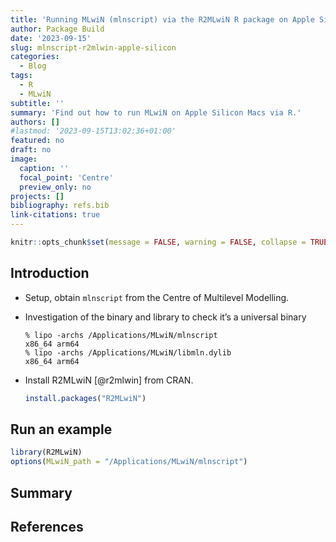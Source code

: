 ```yaml
---
title: 'Running MLwiN (mlnscript) via the R2MLwiN R package on Apple Silicon Macs '
author: Package Build
date: '2023-09-15'
slug: mlnscript-r2mlwin-apple-silicon
categories:
  - Blog
tags:
  - R
  - MLwiN
subtitle: ''
summary: 'Find out how to run MLwiN on Apple Silicon Macs via R.'
authors: []
#lastmod: '2023-09-15T13:02:36+01:00'
featured: no
draft: no
image:
  caption: ''
  focal_point: 'Centre'
  preview_only: no
projects: []
bibliography: refs.bib
link-citations: true
---
```


```r
knitr::opts_chunk$set(message = FALSE, warning = FALSE, collapse = TRUE, comment = '#>')
```

## Introduction

* Setup, obtain `mlnscript` from the Centre of Multilevel Modelling.
* Investigation of the binary and library to check it's a universal binary
  ```
  % lipo -archs /Applications/MLwiN/mlnscript
  x86_64 arm64
  % lipo -archs /Applications/MLwiN/libmln.dylib
  x86_64 arm64
  ```

* Install R2MLwiN [@r2mlwin] from CRAN.

  ```r
  install.packages("R2MLwiN")
  ```

## Run an example

```r
library(R2MLwiN)
options(MLwiN_path = "/Applications/MLwiN/mlnscript")
```

## Summary

## References
